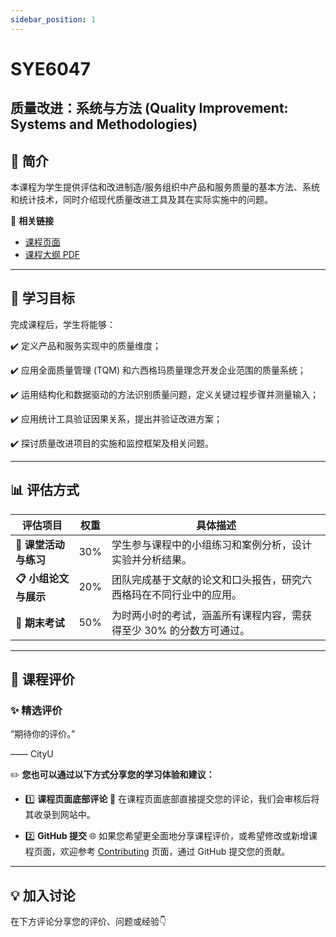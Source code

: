 ```yaml
---
sidebar_position: 1
---
```


# SYE6047
## 质量改进：系统与方法 (Quality Improvement: Systems and Methodologies)

## **📘 简介**
本课程为学生提供评估和改进制造/服务组织中产品和服务质量的基本方法、系统和统计技术，同时介绍现代质量改进工具及其在实际实施中的问题。

🔗 **相关链接**
- [课程页面](https://www.cityu.edu.hk/catalogue/pg/202425/course/SYE6047.htm)
- [课程大纲 PDF](https://www.cityu.edu.hk/catalogue/pg/202425/course/SYE6047.pdf)

---

## **🎯 学习目标**

完成课程后，学生将能够：

✔️ 定义产品和服务实现中的质量维度；

✔️ 应用全面质量管理 (TQM) 和六西格玛质量理念开发企业范围的质量系统；

✔️ 运用结构化和数据驱动的方法识别质量问题，定义关键过程步骤并测量输入；

✔️ 应用统计工具验证因果关系，提出并验证改进方案；

✔️ 探讨质量改进项目的实施和监控框架及相关问题。

---

## **📊 评估方式**

| **评估项目**                | **权重** | **具体描述**                                                                                       |
|----------------------------|---------|---------------------------------------------------------------------------------------------------|
| **📂 课堂活动与练习**         | 30%      | 学生参与课程中的小组练习和案例分析，设计实验并分析结果。                                                |
| **📋 小组论文与展示**         | 20%      | 团队完成基于文献的论文和口头报告，研究六西格玛在不同行业中的应用。                                        |
| **📝 期末考试**             | 50%      | 为时两小时的考试，涵盖所有课程内容，需获得至少 30% 的分数方可通过。                                          |

---

## **💬 课程评价**

### ✨ **精选评价**
<div className={commentStyles.commentBox}>
    <p className={commentStyles.commentText}>
        “期待你的评价。”
    </p>
    <p className={commentStyles.commentAuthor}>—— CityU</p>
</div>

✏️ **您也可以通过以下方式分享您的学习体验和建议：**

- 1️⃣ **课程页面底部评论**
💬 在课程页面底部直接提交您的评论，我们会审核后将其收录到网站中。

- 2️⃣ **GitHub 提交**
🌐 如果您希望更全面地分享课程评价，或希望修改或新增课程页面，欢迎参考 [Contributing](/contributing) 页面，通过 GitHub 提交您的贡献。

---

## **💡 加入讨论**

在下方评论分享您的评价、问题或经验👇
<Utterances />